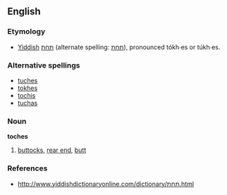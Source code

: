 ==English==

===Etymology===
*[[Yiddish]] [[תּחת]] (alternate spelling: [[תחת]]), pronounced tókh∙es or túkh∙es.

===Alternative spellings===
*[[tuches]]
*[[tokhes]]
*[[tochis]]
*[[tuchas]]

===Noun===
'''toches'''

# [[buttocks]], [[rear end]], [[butt]]

===References===
*http://www.yiddishdictionaryonline.com/dictionary/תּחת.html